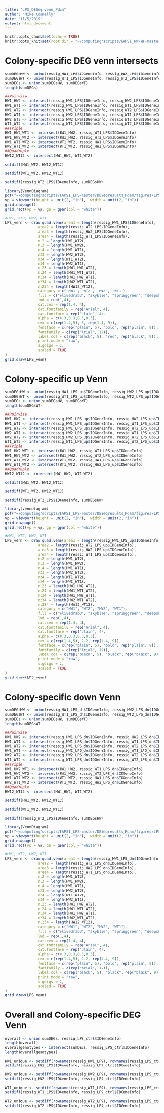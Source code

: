 ```yaml
---
title: "LPS_DESeq-venn_Pdam"
author: "Mike Connelly"
date: "11/5/2019"
output: html_document
---
```


```r
knitr::opts_chunk$set(echo = TRUE)
knitr::opts_knit$set(root.dir = "~/computing/scripts/EAPSI_HW-WT-master/")
```

# Colony-specific DEG venn intersects
```r
sumDEGsHW <- union(ressig_HW1_LPS$IDGeneInfo, ressig_HW2_LPS$IDGeneInfo)
sumDEGsWT <- union(ressig_WT1_LPS$IDGeneInfo, ressig_WT2_LPS$IDGeneInfo)
sumDEGs <- union(sumDEGsHW, sumDEGsWT)
length(sumDEGs)

##Pairwise
HW1_HW2 <- intersect(ressig_HW1_LPS$IDGeneInfo, ressig_HW2_LPS$IDGeneInfo)
HW1_WT1 <- intersect(ressig_HW1_LPS$IDGeneInfo, ressig_WT1_LPS$IDGeneInfo)
HW1_WT2 <- intersect(ressig_HW1_LPS$IDGeneInfo, ressig_WT2_LPS$IDGeneInfo)
HW2_WT1 <- intersect(ressig_HW2_LPS$IDGeneInfo, ressig_WT1_LPS$IDGeneInfo)
HW2_WT2 <- intersect(ressig_HW2_LPS$IDGeneInfo, ressig_WT2_LPS$IDGeneInfo)
WT1_WT2 <- intersect(ressig_WT1_LPS$IDGeneInfo, ressig_WT2_LPS$IDGeneInfo)
##Triple
HW1_HW2_WT1 <- intersect(HW1_HW2, ressig_WT1_LPS$IDGeneInfo)
HW1_HW2_WT2 <- intersect(HW1_HW2, ressig_WT2_LPS$IDGeneInfo)
HW1_WT1_WT2 <- intersect(WT1_WT2, ressig_HW1_LPS$IDGeneInfo)
HW2_WT1_WT2 <- intersect(WT1_WT2, ressig_HW2_LPS$IDGeneInfo)
##Quadruple
HW12_WT12 <- intersect(HW1_HW2, WT1_WT2)
```
```r
setdiff(HW1_WT2, HW12_WT12)
```
```r
setdiff(WT1_WT2, HW12_WT12)
```
```r
setdiff(ressig_WT2_LPS$IDGeneInfo, sumDEGsHW)
```
```r
library(VennDiagram)
pdf("~/computing/scripts/EAPSI_LPS-master/DESeqresults_Pdam/figures/LPS_colony_Venn2.pdf", height = 3, width = 3)
vp = viewport(height = unit(2, "in"),  width = unit(2, "in"))
grid.newpage()
grid.rect(vp = vp, gp = gpar(col = "white"))

#HW1, WT2, HW2, WT1
LPS_venn <- draw.quad.venn(area1 = length(ressig_HW1_LPS$IDGeneInfo),
               area2 = length(ressig_WT2_LPS$IDGeneInfo),
               area3 = length(ressig_HW2_LPS$IDGeneInfo),
               area4 = length(ressig_WT1_LPS$IDGeneInfo),
               n12 = length(HW1_WT2),
               n13 = length(HW1_HW2),
               n14 = length(HW1_WT1),
               n23 = length(HW2_WT2),
               n24 = length(WT1_WT2),
               n34 = length(HW2_WT1),
               n123 = length(HW1_HW2_WT2),
               n124 = length(HW1_WT1_WT2),
               n134 = length(HW1_HW2_WT1),
               n234 = length(HW2_WT1_WT2),
               n1234 = length(HW12_WT12),
               category = c("HW1", "WT2", "HW2", "WT1"),
               fill = c("olivedrab3", "skyblue", "springgreen", "deepskyblue"),
               lwd = rep(1,4),
               cat.cex = rep(1.4, 4),
               cat.fontfamily = rep("Arial", 4),
               cat.fontface = rep("plain", 4),
               alpha = c(0.3,0.3,0.3,0.3),
               cex = c(rep(1.4,5), 3, rep(1.4, 9)),
               fontface = c(rep("plain", 5), "bold", rep("plain", 9)),
               fontfamily = c(rep("Arial", 15)),
               label.col = c(rep("black", 5), "red", rep("black", 9)),
               print.mode = "raw",
               sigdigs = 2,
               scaled = TRUE
)
grid.draw(LPS_venn)
```

# Colony-specific up Venn
```r
sumDEGsHW <- union(ressig_HW1_LPS_up$IDGeneInfo, ressig_HW2_LPS_up$IDGeneInfo)
sumDEGsWT <- union(ressig_WT1_LPS_up$IDGeneInfo, ressig_WT2_LPS_up$IDGeneInfo)
sumDEGs <- union(sumDEGsHW, sumDEGsWT)
length(sumDEGsWT)

##Pairwise
HW1_HW2 <- intersect(ressig_HW1_LPS_up$IDGeneInfo, ressig_HW2_LPS_up$IDGeneInfo)
HW1_WT1 <- intersect(ressig_HW1_LPS_up$IDGeneInfo, ressig_WT1_LPS_up$IDGeneInfo)
HW1_WT2 <- intersect(ressig_HW1_LPS_up$IDGeneInfo, ressig_WT2_LPS_up$IDGeneInfo)
HW2_WT1 <- intersect(ressig_HW2_LPS_up$IDGeneInfo, ressig_WT1_LPS_up$IDGeneInfo)
HW2_WT2 <- intersect(ressig_HW2_LPS_up$IDGeneInfo, ressig_WT2_LPS_up$IDGeneInfo)
WT1_WT2 <- intersect(ressig_WT1_LPS_up$IDGeneInfo, ressig_WT2_LPS_up$IDGeneInfo)
##Triple
HW1_HW2_WT1 <- intersect(HW1_HW2, ressig_WT1_LPS_up$IDGeneInfo)
HW1_HW2_WT2 <- intersect(HW1_HW2, ressig_WT2_LPS_up$IDGeneInfo)
HW1_WT1_WT2 <- intersect(WT1_WT2, ressig_HW1_LPS_up$IDGeneInfo)
HW2_WT1_WT2 <- intersect(WT1_WT2, ressig_HW2_LPS_up$IDGeneInfo)
##Quadruple
HW12_WT12 <- intersect(HW1_HW2, WT1_WT2)
```
```r
setdiff(HW1_WT2, HW12_WT12)
```
```r
setdiff(WT1_WT2, HW12_WT12)
```

```r
setdiff(ressig_WT2_LPS$IDGeneInfo, sumDEGsHW)
```
```r
library(VennDiagram)
pdf("~/computing/scripts/EAPSI_LPS-master/DESeqresults_Pdam/figures/LPS_colony_Venn_up.pdf", height = 3, width = 3)
vp = viewport(height = unit(2, "in"),  width = unit(2, "in"))
grid.newpage()
grid.rect(vp = vp, gp = gpar(col = "white"))

#HW1, WT2, HW2, WT1
LPS_venn <- draw.quad.venn(area1 = length(ressig_HW1_LPS_up$IDGeneInfo),
               area2 = length(ressig_WT2_LPS_up$IDGeneInfo),
               area3 = length(ressig_HW2_LPS_up$IDGeneInfo),
               area4 = length(ressig_WT1_LPS_up$IDGeneInfo),
               n12 = length(HW1_WT2),
               n13 = length(HW1_HW2),
               n14 = length(HW1_WT1),
               n23 = length(HW2_WT2),
               n24 = length(WT1_WT2),
               n34 = length(HW2_WT1),
               n123 = length(HW1_HW2_WT2),
               n124 = length(HW1_WT1_WT2),
               n134 = length(HW1_HW2_WT1),
               n234 = length(HW2_WT1_WT2),
               n1234 = length(HW12_WT12),
               category = c("HW1", "WT2", "HW2", "WT1"),
               fill = c("olivedrab3", "skyblue", "springgreen", "deepskyblue"),
               lwd = rep(1,4),
               cat.cex = rep(1.4, 4),
               cat.fontfamily = rep("Arial", 4),
               cat.fontface = rep("plain", 4),
               alpha = c(0.3,0.3,0.3,0.3),
               cex = c(rep(1.4,5), 2.2, rep(1.4, 9)),
               fontface = c(rep("plain", 5), "bold", rep("plain", 9)),
               fontfamily = c(rep("Arial", 15)),
               label.col = c(rep("black", 5), "black", rep("black", 9)),
               print.mode = "raw",
               sigdigs = 2,
               scaled = TRUE
)
grid.draw(LPS_venn)
```

# Colony-specific down Venn
```r
sumDEGsHW <- union(ressig_HW1_LPS_dn$IDGeneInfo, ressig_HW2_LPS_dn$IDGeneInfo)
sumDEGsWT <- union(ressig_WT1_LPS_dn$IDGeneInfo, ressig_WT2_LPS_dn$IDGeneInfo)
sumDEGs <- union(sumDEGsHW, sumDEGsWT)
length(sumDEGsWT)

##Pairwise
HW1_HW2 <- intersect(ressig_HW1_LPS_dn$IDGeneInfo, ressig_HW2_LPS_dn$IDGeneInfo)
HW1_WT1 <- intersect(ressig_HW1_LPS_dn$IDGeneInfo, ressig_WT1_LPS_dn$IDGeneInfo)
HW1_WT2 <- intersect(ressig_HW1_LPS_dn$IDGeneInfo, ressig_WT2_LPS_dn$IDGeneInfo)
HW2_WT1 <- intersect(ressig_HW2_LPS_dn$IDGeneInfo, ressig_WT1_LPS_dn$IDGeneInfo)
HW2_WT2 <- intersect(ressig_HW2_LPS_dn$IDGeneInfo, ressig_WT2_LPS_dn$IDGeneInfo)
WT1_WT2 <- intersect(ressig_WT1_LPS_dn$IDGeneInfo, ressig_WT2_LPS_dn$IDGeneInfo)
##Triple
HW1_HW2_WT1 <- intersect(HW1_HW2, ressig_WT1_LPS_dn$IDGeneInfo)
HW1_HW2_WT2 <- intersect(HW1_HW2, ressig_WT2_LPS_dn$IDGeneInfo)
HW1_WT1_WT2 <- intersect(WT1_WT2, ressig_HW1_LPS_dn$IDGeneInfo)
HW2_WT1_WT2 <- intersect(WT1_WT2, ressig_HW2_LPS_dn$IDGeneInfo)
##Quadruple
HW12_WT12 <- intersect(HW1_HW2, WT1_WT2)
```
```r
setdiff(HW1_WT2, HW12_WT12)
```
```r
setdiff(WT1_WT2, HW12_WT12)
```

```r
setdiff(ressig_WT2_LPS$IDGeneInfo, sumDEGsHW)
```
```r
library(VennDiagram)
pdf("~/computing/scripts/EAPSI_LPS-master/DESeqresults_Pdam/figures/LPS_colony_Venn_dn.pdf", height = 3, width = 3)
vp = viewport(height = unit(2, "in"),  width = unit(2, "in"))
grid.newpage()
grid.rect(vp = vp, gp = gpar(col = "white"))

#HW1, WT2, HW2, WT1
LPS_venn <- draw.quad.venn(area1 = length(ressig_HW1_LPS_dn$IDGeneInfo),
               area2 = length(ressig_WT2_LPS_dn$IDGeneInfo),
               area3 = length(ressig_HW2_LPS_dn$IDGeneInfo),
               area4 = length(ressig_WT1_LPS_dn$IDGeneInfo),
               n12 = length(HW1_WT2),
               n13 = length(HW1_HW2),
               n14 = length(HW1_WT1),
               n23 = length(HW2_WT2),
               n24 = length(WT1_WT2),
               n34 = length(HW2_WT1),
               n123 = length(HW1_HW2_WT2),
               n124 = length(HW1_WT1_WT2),
               n134 = length(HW1_HW2_WT1),
               n234 = length(HW2_WT1_WT2),
               n1234 = length(HW12_WT12),
               category = c("HW1", "WT2", "HW2", "WT1"),
               fill = c("olivedrab3", "skyblue", "springgreen", "deepskyblue"),
               lwd = rep(1,4),
               cat.cex = rep(1.4, 4),
               cat.fontfamily = rep("Arial", 4),
               cat.fontface = rep("plain", 4),
               alpha = c(0.3,0.3,0.3,0.3),
               cex = c(rep(1.4,5), 2.2, rep(1.4, 9)),
               fontface = c(rep("plain", 5), "bold", rep("plain", 9)),
               fontfamily = c(rep("Arial", 15)),
               label.col = c(rep("black", 5), "black", rep("black", 9)),
               print.mode = "raw",
               sigdigs = 2,
               scaled = TRUE
)
grid.draw(LPS_venn)
```

# Overall and Colony-specific DEG Venn
```r
overall <- union(sumDEGs, ressig_LPS_ctrl$IDGeneInfo)
length(overall)
overallgenotypes <- intersect(sumDEGs, ressig_LPS_ctrl$IDGeneInfo)
length(overallgenotypes)
```
```r
HW1_unique <- setdiff(rownames(ressig_HW1_LPS), rownames(ressig_LPS_ctrl))
setdiff(ressig_HW1_LPS$IDGeneInfo, ressig_LPS_ctrl$IDGeneInfo)
```
```r
HW2_unique <- setdiff(rownames(ressig_HW2_LPS), rownames(ressig_LPS_ctrl))
setdiff(ressig_HW2_LPS$IDGeneInfo, ressig_LPS_ctrl$IDGeneInfo)
```
```r
WT1_unique <- setdiff(rownames(ressig_WT1_LPS), rownames(ressig_LPS_ctrl))
setdiff(ressig_WT1_LPS$IDGeneInfo, ressig_LPS_ctrl$IDGeneInfo)
```
```r
WT2_unique <- setdiff(rownames(ressig_WT2_LPS), rownames(ressig_LPS_ctrl))
setdiff(ressig_WT2_LPS$IDGeneInfo, ressig_LPS_ctrl$IDGeneInfo)
```

